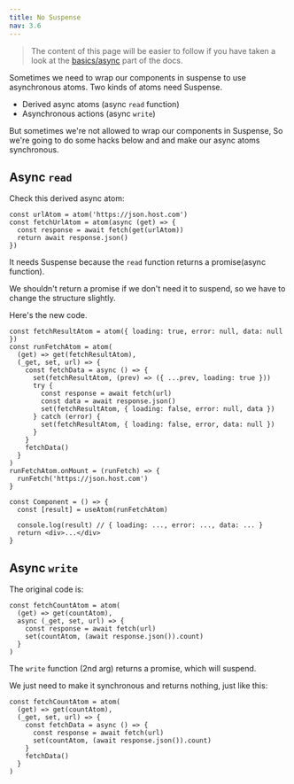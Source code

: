 ```yaml
---
title: No Suspense
nav: 3.6
---
```


> The content of this page will be easier to follow if you have taken a look at the [basics/async](/jotai/basics/async) part of the docs.

Sometimes we need to wrap our components in suspense to use asynchronous atoms. Two kinds of atoms need Suspense.

- Derived async atoms (async `read` function)
- Asynchronous actions (async `write`)

But sometimes we're not allowed to wrap our components in Suspense, So we're going to do some hacks below and and make our async atoms synchronous.

## Async `read`

Check this derived async atom:

```tsx
const urlAtom = atom('https://json.host.com')
const fetchUrlAtom = atom(async (get) => {
  const response = await fetch(get(urlAtom))
  return await response.json()
})
```

It needs Suspense because the `read` function returns a promise(async function).

We shouldn't return a promise if we don't need it to suspend, so we have to change the structure slightly.

Here's the new code.

```tsx
const fetchResultAtom = atom({ loading: true, error: null, data: null })
const runFetchAtom = atom(
  (get) => get(fetchResultAtom),
  (_get, set, url) => {
    const fetchData = async () => {
      set(fetchResultAtom, (prev) => ({ ...prev, loading: true }))
      try {
        const response = await fetch(url)
        const data = await response.json()
        set(fetchResultAtom, { loading: false, error: null, data })
      } catch (error) {
        set(fetchResultAtom, { loading: false, error, data: null })
      }
    }
    fetchData()
  }
)
runFetchAtom.onMount = (runFetch) => {
  runFetch('https://json.host.com')
}

const Component = () => {
  const [result] = useAtom(runFetchAtom)

  console.log(result) // { loading: ..., error: ..., data: ... }
  return <div>...</div>
}
```

## Async `write`

The original code is:

```tsx
const fetchCountAtom = atom(
  (get) => get(countAtom),
  async (_get, set, url) => {
    const response = await fetch(url)
    set(countAtom, (await response.json()).count)
  }
)
```

The `write` function (2nd arg) returns a promise, which will suspend.

We just need to make it synchronous and returns nothing, just like this:

```tsx
const fetchCountAtom = atom(
  (get) => get(countAtom),
  (_get, set, url) => {
    const fetchData = async () => {
      const response = await fetch(url)
      set(countAtom, (await response.json()).count)
    }
    fetchData()
  }
)
```
